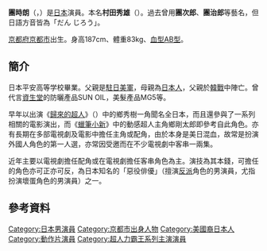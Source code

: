 {{noteTA
|G1=Ultraman
}}
{{blpunsourced|time=2019-03-13T00:06:44+00:00}}
{{Japanese
|japanese=団 時朗
|kana=だん じろう
|romaji=Dan Jirō}}
'''團時朗'''（{{lang-ja|団 時朗 / だん じろう}}，{{bd|1949年|1月30日|catIdx=Dan Jirou}}）是[[日本|日本]]演員。本名'''村田秀雄'''（'''{{lang|ja|むらた ひでお}}'''）。過去曾用'''團次郎'''、'''團治郎'''等藝名，但日語方音皆為「だん じろう」。
 
[[京都府|京都府]][[京都市|京都市]]出生。身高187cm、體重83kg、[[ABO血型系统|血型AB型]]。

== 簡介 ==
日本平安高等学校畢業。父親是[[駐日美軍|駐日美軍]]，母親為[[日本人|日本人]]，父親於[[韓戰|韓戰]]中陣亡。曾代言[[資生堂|資生堂]]的防曬產品SUN OIL，美髮產品MG5等。

早年以出演《[[超人力霸王傑克|歸來的超人]]》（{{lang-ja|帰ってきたウルトラマン}}）中的鄉秀樹一角聞名全日本，而且還參與了一系列相關的電影演出，而《[[蠟筆小新|蠟筆小新]]》中的動感超人主角鄉剛太郎即參考自此角色。亦有長期在多部電視劇及電影中擔任主角或配角，由於本身是美日混血，故常是扮演外國人角色的第一人選，亦常因受邀而在不少電視劇中客串一兩集。

近年主要以電視劇擔任配角或在電視劇擔任客串角色為主。演技為其本錢，可擔任的角色亦可正亦可反，為日本知名的「惡役俳優」（擅演[[反派|反派]]角色的男演員，尤指扮演壞蛋角色的男演員）之一。

==參考資料==

{{超人力霸王系列主演演員}}

{{DEFAULTSORT:Dan Jirou}}
[[Category:日本男演員|Category:日本男演員]]

[[Category:京都市出身人物|Category:京都市出身人物]]
[[Category:美國裔日本人|Category:美國裔日本人]]
[[Category:動作片演員|Category:動作片演員]]
[[Category:超人力霸王系列主演演員|Category:超人力霸王系列主演演員]]